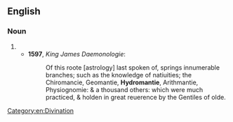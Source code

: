 ==English==

===Noun===
{{en-noun|-}}

# {{archaic form of|en|hydromancy}}
#* '''1597''', ''King James Daemonologie'':
#*: Of this roote [astrology] last spoken of, springs innumerable branches; such as the knowledge of natiuities; the Chiromancie, Geomantie, '''Hydromantie''', Arithmantie, Physiognomie: & a thousand others: which were much practiced, & holden in great reuerence by the Gentiles of olde.

[[Category:en:Divination]]